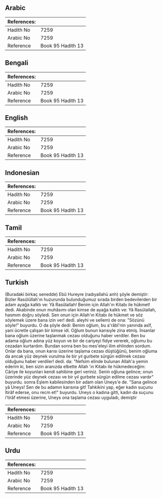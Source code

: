 ## Arabic


<div dir="rtl" lang="ar" style={{fontSize:'larger',backgroundColor:'#f8f9fa',padding:20}}>

</div>
<div style={{backgroundColor:'#f8f9fa',padding:20, marginBottom: 10}}><table> <thead> <tr> <th>References:</th> <th></th> </tr> </thead> <tbody><tr><td>Hadith No</td><td>7259</td></tr><tr><td>Arabic No</td><td>7259</td></tr><tr><td>Reference</td><td>Book 95 Hadith 13</td></tr></tbody></table></div>

## Bengali


<div dir="ltr" lang="bn" style={{fontSize:'larger',backgroundColor:'#f8f9fa',padding:20}}>

</div>
<div style={{backgroundColor:'#f8f9fa',padding:20, marginBottom: 10}}><table> <thead> <tr> <th>References:</th> <th></th> </tr> </thead> <tbody><tr><td>Hadith No</td><td>7259</td></tr><tr><td>Arabic No</td><td>7259</td></tr><tr><td>Reference</td><td>Book 95 Hadith 13</td></tr></tbody></table></div>

## English


<div dir="ltr" lang="en" style={{fontSize:'larger',backgroundColor:'#f8f9fa',padding:20}}>

</div>
<div style={{backgroundColor:'#f8f9fa',padding:20, marginBottom: 10}}><table> <thead> <tr> <th>References:</th> <th></th> </tr> </thead> <tbody><tr><td>Hadith No</td><td>7259</td></tr><tr><td>Arabic No</td><td>7259</td></tr><tr><td>Reference</td><td>Book 95 Hadith 13</td></tr></tbody></table></div>

## Indonesian


<div dir="ltr" lang="id" style={{fontSize:'larger',backgroundColor:'#f8f9fa',padding:20}}>

</div>
<div style={{backgroundColor:'#f8f9fa',padding:20, marginBottom: 10}}><table> <thead> <tr> <th>References:</th> <th></th> </tr> </thead> <tbody><tr><td>Hadith No</td><td>7259</td></tr><tr><td>Arabic No</td><td>7259</td></tr><tr><td>Reference</td><td>Book 95 Hadith 13</td></tr></tbody></table></div>

## Tamil


<div dir="ltr" lang="ta" style={{fontSize:'larger',backgroundColor:'#f8f9fa',padding:20}}>

</div>
<div style={{backgroundColor:'#f8f9fa',padding:20, marginBottom: 10}}><table> <thead> <tr> <th>References:</th> <th></th> </tr> </thead> <tbody><tr><td>Hadith No</td><td>7259</td></tr><tr><td>Arabic No</td><td>7259</td></tr><tr><td>Reference</td><td>Book 95 Hadith 13</td></tr></tbody></table></div>

## Turkish


<div dir="ltr" lang="tr" style={{fontSize:'larger',backgroundColor:'#f8f9fa',padding:20}}>
(Buradaki birkaç senedde) Ebû Hureyre (radıyallahü anh) şöyle demiştir: Bizler Rasûlüllah'ın huzurunda bulunduğumuz sırada birden bedevilerden bir adam ayağa kalktı ve: Yâ Rasûlallah! Benim için Allah'ın Kitabı ile hükmet! dedi. Akabinde onun muhâsımı olan kimse de ayağa kalktı ve: Yâ Rasûlallah, hasmım doğru söyledi. Sen onun için Allah'ın Kitabı ile hükmet ve söz söylemek üzere bana izin ver! dedi. aleyhi ve sellem) de ona: "Sözünü söyle!" buyurdu. O da şöyle dedi: Benim oğlum, bu a'râbî'nin yanında asîf, yani ücretle çalışan bir kimse idi. Oğlum bunun karısıyle zina etmiş. İnsanlar bana oğlum üzerine taşlanmak cezası olduğunu haber verdiler. Ben bu adama oğlum adına yüz koyun ve bir de cariyeyi fidye vererek, oğlumu bu cezadan kurtardım. Bundan sonra ben bu mes'eleyi ilim ehlinden sordum. Onlar da bana, onun karısı üzerine taşlama cezası düştüğünü, benim oğluma da ancak yüz deynek vurulma ile bir yıl gurbete sürgün edilmek cezası olduğunu haber verdiler! dedi. da: "Nefsim elinde bulunan Allah'a yemin ederim ki, ben sizin aranızda elbette Allah 'ın Kitabı ile hükmedeceğim: Câriye ile koyunları kendi sahibine geri veriniz. Senin oğluna gelince; onun üzerinde yüz deynek cezası ve bir yıl gurbete sürgün edilme cezası vardır" buyurdu. sonra Eşlem kabilesinden bir adam olan Uneys'e de. "Sana gelince yâ Uneys! Sen de bu adamın karısına git! Tahkikini yap, eğer kadın suçunu îtirâf ederse, onu recm et!" buyurdu. Uneys o kadına gitti, kadın da suçunu i'tirâf etmesi üzerine, Uneys ona taşlama cezası uyguladı, demiştir
</div>
<div style={{backgroundColor:'#f8f9fa',padding:20, marginBottom: 10}}><table> <thead> <tr> <th>References:</th> <th></th> </tr> </thead> <tbody><tr><td>Hadith No</td><td>7259</td></tr><tr><td>Arabic No</td><td>7259</td></tr><tr><td>Reference</td><td>Book 95 Hadith 13</td></tr></tbody></table></div>

## Urdu


<div dir="rtl" lang="ur" style={{fontSize:'larger',backgroundColor:'#f8f9fa',padding:20}}>

</div>
<div style={{backgroundColor:'#f8f9fa',padding:20, marginBottom: 10}}><table> <thead> <tr> <th>References:</th> <th></th> </tr> </thead> <tbody><tr><td>Hadith No</td><td>7259</td></tr><tr><td>Arabic No</td><td>7259</td></tr><tr><td>Reference</td><td>Book 95 Hadith 13</td></tr></tbody></table></div>